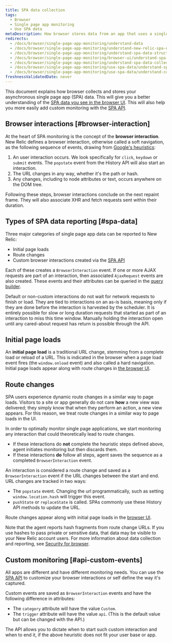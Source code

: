 ```yaml
---
title: SPA data collection
tags:
  - Browser
  - Single page app monitoring
  - Use SPA data
metaDescription: How browser stores data from an app that uses a single-page app (SPA) architecture.
redirects:
  - /docs/browser/single-page-app-monitoring/understand-data
  - /docs/browser/single-page-app-monitoring/understand-new-relic-spa-data
  - /docs/browser/single-page-app-monitoring/understand-spa-data-structure
  - /docs/browser/single-page-app-monitoring/browser-ui/understand-spa-data-collection
  - /docs/browser/single-page-app-monitoring/understand-spa-data-collection
  - /docs/browser/single-page-app-monitoring/use-spa-data/understand-spa-data-collection
  - /docs/browser/single-page-app-monitoring/use-spa-data/understand-collection-asynchronous-spa-data
freshnessValidatedDate: never
---
```


This document explains how browser collects and stores your asynchronous single page app (SPA) data. This will give you a better understanding of the [SPA data you see in the browser UI](/docs/browser/single-page-app-monitoring/browser-ui/view-spa-data-new-relic-browser). This will also help you more easily add custom monitoring with the [SPA API](/docs/browser/single-page-app-monitoring/use-spa-data/use-spa-api).

## Browser interactions [#browser-interaction]

At the heart of SPA monitoring is the concept of the <DNT>**browser interaction**</DNT>. New Relic defines a browser interaction, otherwise called a soft navigation, as the following sequence of events, drawing from [Google's heuristics](https://github.com/WICG/soft-navigations?tab=readme-ov-file#heuristics):

1. An user interaction occurs. We look specifically for `click`, `keydown` or `submit` events. The `popstate` event from the History API will also start an interaction.
2. The URL changes in any way, whether it's the path or hash.
3. Any changes, including to node attributes or text, occurs anywhere on the DOM tree.

Following these steps, browser interactions conclude on the next repaint frame. They will also associate XHR and fetch requests sent within their duration.

## Types of SPA data reporting [#spa-data]

Three major categories of single page app data can be reported to New Relic:

* Initial page loads
* Route changes
* Custom browser interactions created via the [SPA API](/docs/browser/single-page-app-monitoring/use-spa-data/use-spa-api)

Each of these creates a `BrowserInteraction` event. If one or more AJAX requests are part of an interaction, then associated `AjaxRequest` events are also created. These events and their attributes can be queried in the [query builder](/docs/query-your-data/explore-query-data/query-builder/use-advanced-nrql-mode-specify-data).

<Callout variant="important">
  Default or non-custom interactions do not wait for network requests to finish or load. They are tied to interactions on an as-is basis, meaning only if they are done before the interaction is harvested by the scheduler. It is entirely possible for slow or long duration requests that started as part of an interaction to miss this time window. Manually holding the interaction open until any cared-about request has return is possible through the API.
</Callout> 

## Initial page loads

An <DNT>**initial page load**</DNT> is a traditional URL change, stemming from a complete load or reload of a URL. This is indicated in the browser when a page load event fires (the `window.onload` event) and also called a hard navigation. Initial page loads appear along with route changes in [the browser UI](/docs/browser/single-page-app-monitoring/browser-ui/view-spa-data-new-relic-browser).

## Route changes

SPA users experience dynamic route changes in a similar way to page loads. Visitors to a site or app generally do not care <DNT>**how**</DNT> a new view was delivered; they simply know that when they perform an action, a new view appears. For this reason, we treat route changes in a similar way to page loads in the UI.

In order to optimally monitor single page applications, we start monitoring any interaction that could theoretically lead to route changes.

* If these interactions do **not** complete the heuristic steps defined above, agent initiates monitoring but then discards them.
* If these interactions <DNT>**do**</DNT> follow all steps, agent saves the sequence as a completed `BrowserInteraction` event.

An interaction is considered a route change and saved as a `BrowserInteraction` event if the URL changes between the start and end. URL changes are tracked in two ways:

* The `popstate` event. Changing the url programmatically, such as setting `window.location.hash` will trigger this event.
* `pushState` or `replaceState` is called. SPAs commonly use these History API methods to update the URL.

Route changes appear along with initial page loads in the [browser UI](/docs/browser/single-page-app-monitoring/browser-ui/view-spa-data-new-relic-browser).

Note that the agent reports hash fragments from route change URLs. If you use hashes to pass private or sensitive data, that data may be visible to your New Relic account users. For more information about data collection and reporting, see [Security for browser](/docs/browser/new-relic-browser/performance-quality/security-new-relic-browser).

## Custom monitoring [#api-custom-events]

All apps are different and have different monitoring needs. You can use the [SPA API](/docs/browser/new-relic-browser/browser-agent-spa-api) to customize your browser interactions or self define the way it's captured.

Custom events are saved as `BrowserInteraction` events and have the following difference in attributes:

* The `category` attribute will have the value `Custom`.
* The `trigger` attribute will have the value `api`. (This is the default value but can be changed with the API.)

The API allows you to dictate when to start such custom interaction and when to end it, if the above heuristic does not fit your user base or app.